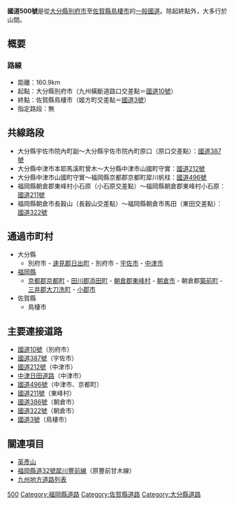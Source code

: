 {{Infobox_road
|system            =一般國道
|marker_image      = [[File:Japanese_National_Route_Sign_0500.svg|100px]]
|highway_name      =國道500號
|總距離                 = 
|length_km    = 160.9
|established       = 1993年
|starting_terminus = [[大分縣|大分縣]][[別府市|別府市]]<br />九州橫斷道路口交差點
|cities            = [[宇佐市|宇佐市]]<br />[[中津市|中津市]]<br />[[朝倉市|朝倉市]]<br />
|ending_terminus   =  [[佐賀縣|佐賀縣]][[鳥棲市|鳥棲市]]<br />姬方町交差點
|junction          = [[File:Japanese_National_Route_Sign_0010.svg|24px]][[國道10號|國道10號]]<br />[[File:Japanese_National_Route_Sign_0387.svg|24px]][[國道387號|國道387號]] <br />[[File:Japanese_National_Route_Sign_0212.svg|24px]][[國道212號|國道212號]]<br />[[File:Japanese_National_Route_Sign_0496.svg|24px]][[國道496號|國道496號]]<br />[[File:Japanese_National_Route_Sign_0211.svg|24px]][[國道211號|國道211號]]<br />[[File:Japanese_National_Route_Sign_0322.svg|24px]][[國道322號|國道322號]]<br />[[File:Japanese_National_Route_Sign_0003.svg|24px]][[國道3號_(日本)|國道3號]]
}}
<!-- 檔案不存在 [[File:ROUTE500.jpg|thumb]][[京都町|京都町]]（野峠附近）]] -->
'''國道500號'''是從[[大分縣|大分縣]][[別府市|別府市]]至[[佐賀縣|佐賀縣]][[鳥棲市|鳥棲市]]的[[一般國道|一般國道]]。除起終點外，大多行於山間。

== 概要 ==

=== 路線 ===
*距離：160.9km
*起點：大分縣別府市（九州橫斷道路口交差點＝[[國道10號|國道10號]]）
*終點：佐賀縣鳥棲市（姬方町交差點＝[[國道3號_(日本)|國道3號]]）
*指定路段：無

== 共線路段 ==
*大分縣宇佐市院內町副～大分縣宇佐市院內町原口（原口交差點）：[[國道387號|國道387號]]
*大分縣中津市本耶馬溪町曾木～大分縣中津市山國町守實：[[國道212號|國道212號]]
*大分縣中津市山國町守實～福岡縣京都郡京都町犀川帆柱：[[國道496號|國道496號]]
*福岡縣朝倉郡東峰村小石原（小石原交差點）～福岡縣朝倉郡東峰村小石原：[[國道211號|國道211號]]
*福岡縣朝倉市長穀山（長穀山交差點）～福岡縣朝倉市馬田（東田交差點）：[[國道322號|國道322號]]

== 通過市町村 ==
*大分縣
**別府市 - [[速見郡|速見郡]][[日出町|日出町]] - 別府市 - [[宇佐市|宇佐市]] - [[中津市|中津市]]
*[[福岡縣|福岡縣]]
**[[京都郡|京都郡]][[京都町|京都町]] - [[田川郡|田川郡]][[添田町|添田町]] - [[朝倉郡|朝倉郡]][[東峰村|東峰村]] - [[朝倉市|朝倉市]] - 朝倉郡[[築前町|築前町]] - [[三井郡|三井郡]][[大刀洗町|大刀洗町]] - [[小郡市|小郡市]]
*佐賀縣
**鳥棲市

== 主要連接道路 ==
*[[國道10號|國道10號]]（別府市）
*[[國道387號|國道387號]]（宇佐市）
*[[國道212號|國道212號]]（中津市）
*[[中津日田道路|中津日田道路]]（中津市）
*[[國道496號|國道496號]]（中津市、京都町）
*[[國道211號|國道211號]]（東峰村）
*[[國道386號|國道386號]]（朝倉市）
*[[國道322號|國道322號]]（朝倉市）
*[[國道3號_(日本)|國道3號]]（鳥棲市）

== 關連項目 ==
*[[英彥山|英彥山]]
*[[福岡縣道32號犀川豐前線|福岡縣道32號犀川豐前線]]（原豐前甘木線）
*[[九州地方道路列表|九州地方道路列表]]
 [[Category:日本國道|500]]
[[Category:福岡縣道路|Category:福岡縣道路]]
[[Category:佐賀縣道路|Category:佐賀縣道路]]
[[Category:大分縣道路|Category:大分縣道路]]